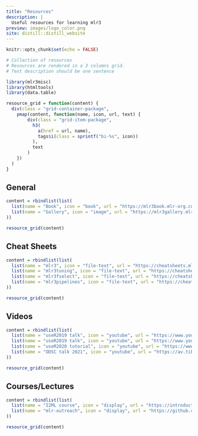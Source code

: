 ```yaml
---
title: "Resources"
description: |
  Useful resources for learning mlr3
preview: images/logo_color.png
site: distill::distill_website
---
```


```r
knitr::opts_chunk$set(echo = FALSE)
```

```r
# Collection of resources
# Resources are rendered in a 3 columns grid.
# Text description should be one sentence

library(mlr3misc)
library(htmltools)
library(data.table)

resource_grid = function(content) {
  div(class = "grid-container-package",
    pmap(content, function(name, icon, url, text) {
        div(class = "grid-item-package",
          h3(
            a(href = url, name),
            tags$i(class = sprintf("bi-%s", icon))
          ),
          text
        )
    })
  )
}
```

## General

```r
content = rbindlist(list(
  list(name = "Book", icon = "book", url = "https://mlr3book.mlr-org.com/", text = "Central entry point to the mlr3verse."),
  list(name = "Gallery", icon = "image", url = "https://mlr3gallery.mlr-org.com/", text = "The gallery has some case studies and demonstrates how frequently occurring problems can be solved.")
))

resource_grid(content)
```

## Cheat Sheets

```r
content = rbindlist(list(
  list(name = "mlr3", icon = "file-text", url = "https://cheatsheets.mlr-org.com/mlr3.pdf", text = "Core package cheat sheet."),
  list(name = "mlr3tuning", icon = "file-text", url = "https://cheatsheets.mlr-org.com/mlr3tuning.pdf", text = "Tuning cheat sheet."),
  list(name = "mlr3fselect", icon = "file-text", url = "https://cheatsheets.mlr-org.com/mlr3fselect.pdf", text = "Feature selection cheat sheet."),
  list(name = "mlr3pipelines", icon = "file-text", url = "https://cheatsheets.mlr-org.com/mlr3pipelines.pdf", text = "Pipelines cheat sheet.")
))

resource_grid(content)
```

## Videos

```r
content = rbindlist(list(
  list(name = "useR2019 talk", icon = "youtube", url = "https://www.youtube.com/watch?v=wsP2hiFnDQs", text = "on mlr3book."),
  list(name = "useR2019 talk", icon = "youtube", url = "https://www.youtube.com/watch?v=gEW5RxkbQuQ", text = "on mlr3pipelines and mlr3tuning."),
  list(name = "useR2020 tutorial", icon = "youtube", url = "https://www.youtube.com/watch?v=T43hO2o_nZw", text = "on mlr3, mlr3tuning and mlr3pipelines."),
  list(name = "ODSC talk 2021", icon = "youtube", url = "https://av.tib.eu/media/55271", text = "on mlr3spatiotempcv and mlr3spatial.")
))

resource_grid(content)
```

## Courses/Lectures

```r
content = rbindlist(list(
  list(name = "I2ML course", icon = "display", url = "https://introduction-to-machine-learning.netlify.app/", text = "on mlr3book."),
  list(name = "mlr-outreach", icon = "display", url = "https://github.com/mlr-org/mlr-outreach", text = "on mlr3pipelines and mlr3tuning.")
))

resource_grid(content)
```

